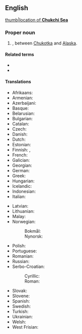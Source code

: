 ==English==
{{wikipedia}}
[[image:Chukchi_Sea_map.png|thumb|location of '''Chukchi Sea''']]

===Proper noun===
{{en-proper noun|head=Chukchi Sea}}

# {{place|en|marginal sea|ocean/Arctic Ocean}}, between [[Chukotka]] and [[Alaska]].

====Related terms====
* {{l|en|Chukchi}}
* {{l|en|Chukotka}}

====Translations====
{{trans-top|part of the Arctic Ocean}}
* Afrikaans: {{t|af|Tsjoekotkasee}}
* Armenian: {{t|hy|Չուկոտի ծով}}
* Azerbaijani: {{t+|az|Çukot dənizi}}
* Basque: {{t|eu|Txuktxien itsasoa}}
* Belarusian: {{t|be|Чукоцкае мора|n}}
* Bulgarian: {{t|bg|Чукотско море|n}}
* Catalan: {{t|ca|mar dels Txuktxis|m}}
* Czech: {{t|cs|Čukotské moře|n}}
* Danish: {{t|da|Tjuktjerhavet}}
* Dutch: {{t|nl|Tsjoektsjenzee|f}}
* Estonian: {{t|et|Tšuktši meri}}
* Finnish: {{t+|fi|Tšuktšimeri}}, {{t|fi|Tšuktšienmeri}}
* French: {{t|fr|mer des Tchouktches|f}}
* Galician: {{t|gl|Mar de Chukchi|m}}
* Georgian: {{t|ka|ჩუკოტკის ზღვა}}
* German: {{t|de|Tschuktschensee|f}}
* Greek: {{t|el|Θάλασσα Τσούκτσι|f}}
* Hungarian: {{t+|hu|Csukcs-tenger}}
* Icelandic: {{t+|is|Tjúktahaf|n}}
* Indonesian: {{t|id|Laut Chukchi}}
* Italian: {{t|it|mare dei Ciukci|f}}
{{trans-mid}}
* Latvian: {{t|lv|Čukču jūra|f}}
* Lithuanian: {{t|lt|Čiukčių jūra}}
* Malay: {{t|ms|Laut Chukchi}}
* Norwegian:
*: Bokmål: {{t|nb|Tsjuktsjerhavet|n}}
*: Nynorsk: {{t|nn|Tsjuktsjarhavet|n}}
* Polish: {{t+|pl|Morze Czukockie|m}}
* Portuguese: {{t|pt|Mar de Tchuktchi|m}}
* Romanian: {{t|ro|Marea Ciukotsk|f}}
* Russian: {{t+|ru|Чуко́тское мо́ре|n}}
* Serbo-Croatian:
*: Cyrillic: {{t|sh|Чукотско море|n}}
*: Roman: {{t|sh|Čukotsko more|n}}
* Slovak: {{t|sk|Čukotské more|n}}
* Slovene: {{t|sl|Čukotsko morje|n}}
* Spanish: {{t|es|mar de Chukotka|f}}
* Swedish: {{t|sv|Tjuktjerhavet|n}}
* Turkish: {{t|tr|Çukçi Denizi}}
* Ukrainian: {{t|uk|Чукотське море|n}}
* Welsh: {{t|cy|Môr Chukchi|m}}
* West Frisian: {{t|fy|Tsjûktsjensee}}
{{trans-bottom}}